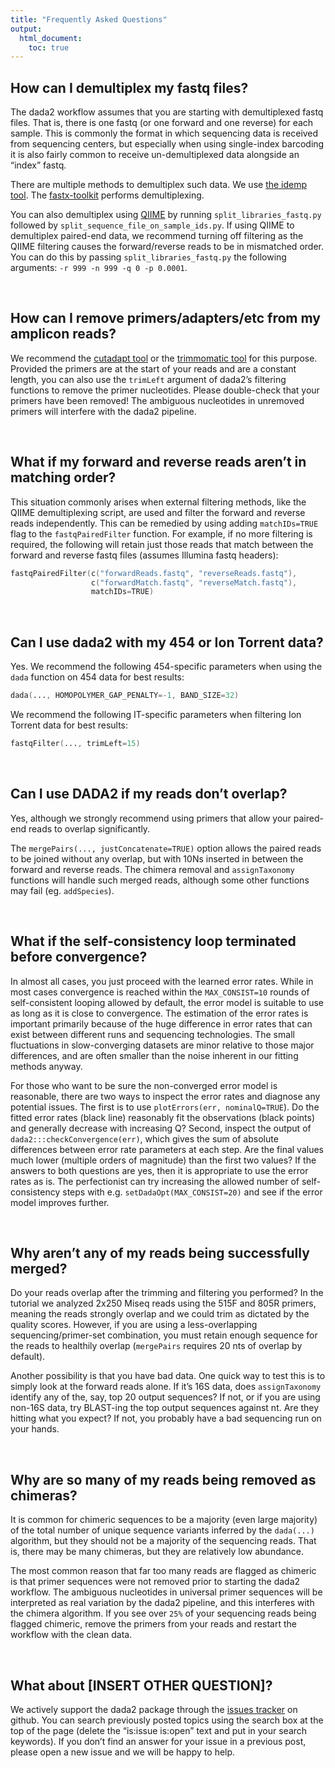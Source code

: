 ```yaml
---
title: "Frequently Asked Questions"
output:
  html_document:
    toc: true
---
```


## How can I demultiplex my fastq files?

The dada2 workflow assumes that you are starting with demultiplexed fastq files. That is, there is one fastq (or one forward and one reverse) for each sample. This is commonly the format in which sequencing data is received from sequencing centers, but especially when using single-index barcoding it is also fairly common to receive un-demultiplexed data alongside an "index" fastq.

There are multiple methods to demultiplex such data. We use [the idemp tool](https://github.com/yhwu/idemp). The [fastx-toolkit](http://hannonlab.cshl.edu/fastx_toolkit/) performs demultiplexing.

You can also demultiplex using [QIIME](http://qiime.org/) by running `split_libraries_fastq.py` followed by `split_sequence_file_on_sample_ids.py`. If using QIIME to demultiplex paired-end data, we recommend turning off filtering as the QIIME filtering causes the forward/reverse reads to be in mismatched order. You can do this by passing `split_libraries_fastq.py` the following arguments: `-r 999 -n 999 -q 0 -p 0.0001`.

&nbsp;

## How can I remove primers/adapters/etc from my amplicon reads?

We recommend the [cutadapt tool](http://cutadapt.readthedocs.io/en/stable/index.html) or the [trimmomatic tool](http://www.usadellab.org/cms/?page=trimmomatic) for this purpose. Provided the primers are at the start of your reads and are a constant length, you can also use the `trimLeft` argument of dada2's filtering functions to remove the primer nucleotides. Please double-check that your primers have been removed! The ambiguous nucleotides in unremoved primers will interfere with the dada2 pipeline.

&nbsp;

## What if my forward and reverse reads aren't in matching order?

This situation commonly arises when external filtering methods, like the QIIME demultiplexing script, are used and filter the forward and reverse reads independently. This can be remedied by using adding `matchIDs=TRUE` flag to the `fastqPairedFilter` function. For example, if no more filtering is required, the following will retain just those reads that match between the forward and reverse fastq files (assumes Illumina fastq headers):

```S
fastqPairedFilter(c("forwardReads.fastq", "reverseReads.fastq"),
                  c("forwardMatch.fastq", "reverseMatch.fastq"),
                  matchIDs=TRUE)
```

&nbsp;

## Can I use dada2 with my 454 or Ion Torrent data?

Yes. We recommend the following 454-specific parameters when using the `dada` function on 454 data for best results:

```S
dada(..., HOMOPOLYMER_GAP_PENALTY=-1, BAND_SIZE=32)
```

We recommend the following IT-specific parameters when filtering Ion Torrent data for best results:

```S
fastqFilter(..., trimLeft=15)
```

&nbsp;

## Can I use DADA2 if my reads don't overlap?

Yes, although we strongly recommend using primers that allow your paired-end reads to overlap significantly.

The `mergePairs(..., justConcatenate=TRUE)` option allows the paired reads to be joined without any overlap, but with 10Ns inserted in between the forward and reverse reads. The chimera removal and `assignTaxonomy` functions will handle such merged reads, although some other functions may fail (eg. `addSpecies`).

&nbsp;

## What if the self-consistency loop terminated before convergence?

In almost all cases, you just proceed with the learned error rates. While in most cases convergence is reached within the `MAX_CONSIST=10` rounds of self-consistent looping allowed by default, the error model is suitable to use as long as it is close to convergence. The estimation of the error rates is important primarily because of the huge difference in error rates that can exist between different runs and sequencing technologies. The small fluctuations in slow-converging datasets are minor relative to those major differences, and are often smaller than the noise inherent in our fitting methods anyway.

For those who want to be sure the non-converged error model is reasonable, there are two ways to inspect the error rates and diagnose any potential issues. The first is to use `plotErrors(err, nominalQ=TRUE`). Do the fitted error rates (black line) reasonably fit the observations (black points) and generally decrease with increasing Q? Second, inspect the output of `dada2:::checkConvergence(err)`, which gives the sum of absolute differences between error rate parameters at each step. Are the final values much lower (multiple orders of magnitude) than the first two values? If the answers to both questions are yes, then it is appropriate to use the error rates as is. The perfectionist can try increasing the allowed number of self-consistency steps with e.g. `setDadaOpt(MAX_CONSIST=20)` and see if the error model improves further.

&nbsp;

## Why aren't any of my reads being successfully merged?

Do your reads overlap after the trimming and filtering you performed? In the tutorial we analyzed 2x250 Miseq reads using the 515F and 805R primers, meaning the reads strongly overlap and we could trim as dictated by the quality scores. However, if you are using a less-overlapping sequencing/primer-set combination, you must retain enough sequence for the reads to healthily overlap (`mergePairs` requires 20 nts of overlap by default).

Another possibility is that you have bad data. One quick way to test this is to simply look at the forward reads alone. If it's 16S data, does `assignTaxonomy` identify any of the, say, top 20 output sequences? If not, or if you are using non-16S data, try BLAST-ing the top output sequences against nt. Are they hitting what you expect? If not, you probably have a bad sequencing run on your hands.

&nbsp;

## Why are so many of my reads being removed as chimeras?

It is common for chimeric sequences to be a majority (even large majority) of the total number of unique sequence variants inferred by the `dada(...)` algorithm, but they should not be a majority of the sequencing reads. That is, there may be many chimeras, but they are relatively low abundance. 

The most common reason that far too many reads are flagged as chimeric is that primer sequences were not removed prior to starting the dada2 workflow. The ambiguous nucleotides in universal primer sequences will be interpreted as real variation by the dada2 pipeline, and this interferes with the chimera algorithm. If you see over `25%` of your sequencing reads being flagged chimeric, remove the primers from your reads and restart the workflow with the clean data.

&nbsp;

## What about [INSERT OTHER QUESTION]?

We actively support the dada2 package through the [issues tracker](https://github.com/benjjneb/dada2/issues) on github. You can search previously posted topics using the search box at the top of the page (delete the "is:issue is:open" text and put in your search keywords). If you don't find an answer for your issue in a previous post, please open a new issue and we will be happy to help.

&nbsp;
